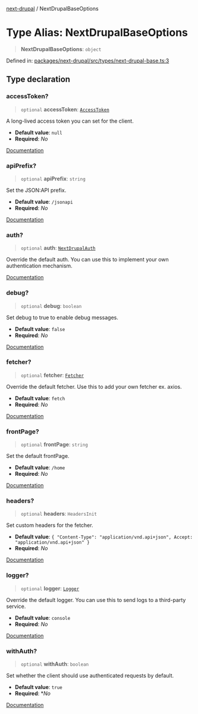 [next-drupal](../globals.mdx) / NextDrupalBaseOptions

# Type Alias: NextDrupalBaseOptions

> **NextDrupalBaseOptions**: `object`

Defined in: [packages/next-drupal/src/types/next-drupal-base.ts:3](https://github.com/chapter-three/next-drupal/blob/f82409096888c944dd3eff45bf555062558ddd42/packages/next-drupal/src/types/next-drupal-base.ts#L3)

## Type declaration

### accessToken?

> `optional` **accessToken**: [`AccessToken`](../interfaces/AccessToken.mdx)

A long-lived access token you can set for the client.

- **Default value**: `null`
- **Required**: _No_

[Documentation](https://next-drupal.org/docs/client/configuration#accesstoken)

### apiPrefix?

> `optional` **apiPrefix**: `string`

Set the JSON:API prefix.

- **Default value**: `/jsonapi`
- **Required**: _No_

[Documentation](https://next-drupal.org/docs/client/configuration#apiprefix)

### auth?

> `optional` **auth**: [`NextDrupalAuth`](NextDrupalAuth.mdx)

Override the default auth. You can use this to implement your own authentication mechanism.

[Documentation](https://next-drupal.org/docs/client/configuration#auth)

### debug?

> `optional` **debug**: `boolean`

Set debug to true to enable debug messages.

- **Default value**: `false`
- **Required**: _No_

[Documentation](https://next-drupal.org/docs/client/configuration#debug)

### fetcher?

> `optional` **fetcher**: [`Fetcher`](Fetcher.mdx)

Override the default fetcher. Use this to add your own fetcher ex. axios.

- **Default value**: `fetch`
- **Required**: _No_

[Documentation](https://next-drupal.org/docs/client/configuration#fetcher)

### frontPage?

> `optional` **frontPage**: `string`

Set the default frontPage.

- **Default value**: `/home`
- **Required**: _No_

[Documentation](https://next-drupal.org/docs/client/configuration#frontpage)

### headers?

> `optional` **headers**: `HeadersInit`

Set custom headers for the fetcher.

- **Default value**: `{ "Content-Type": "application/vnd.api+json", Accept: "application/vnd.api+json" }`
- **Required**: _No_

[Documentation](https://next-drupal.org/docs/client/configuration#headers)

### logger?

> `optional` **logger**: [`Logger`](../interfaces/Logger.mdx)

Override the default logger. You can use this to send logs to a third-party service.

- **Default value**: `console`
- **Required**: _No_

[Documentation](https://next-drupal.org/docs/client/configuration#logger)

### withAuth?

> `optional` **withAuth**: `boolean`

Set whether the client should use authenticated requests by default.

- **Default value**: `true`
- **Required**: \*_No_

[Documentation](https://next-drupal.org/docs/client/configuration#withauth)
